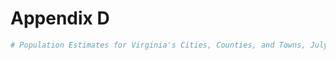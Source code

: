 # Appendix D
```r
# Population Estimates for Virginia's Cities, Counties, and Towns, July 1, 2018
```
